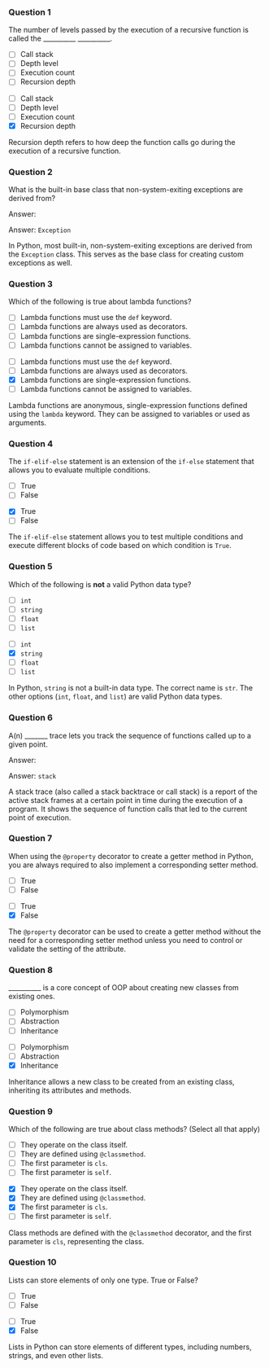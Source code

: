 ### Question 1 {.question}

The number of levels passed by the execution of a recursive function is called the __________ __________.

::: {.r-stack}

::: {.absolute .left-0 .top-0 width=100%}
- [ ] Call stack
- [ ] Depth level
- [ ] Execution count
- [ ] Recursion depth
:::

::: {.fragment .fade-in .absolute .left-0 .top-0 width=100%}
- [ ] Call stack
- [ ] Depth level
- [ ] Execution count
- [x] Recursion depth


::: {.explanation}
Recursion depth refers to how deep the function calls go during the execution of a recursive function.
:::
:::
:::

### Question 2 {.question}

What is the built-in base class that non-system-exiting exceptions are derived from?

::: {.r-stack}
::: {.absolute .left-0 .top-0 width=100%}
Answer:
:::

::: {.fragment .fade-in .absolute .left-0 .top-0 width=100%}
Answer: `Exception`

::: {.explanation}
In Python, most built-in, non-system-exiting exceptions are derived from the `Exception` class. This serves as the base class for creating custom exceptions as well.
:::
:::
:::

### Question 3 {.question}

::: {.smaller-80}
Which of the following is true about lambda functions?

::: {.r-stack}

::: {.absolute .left-0 .top-0 width=100%}
- [ ] Lambda functions must use the `def` keyword.
- [ ] Lambda functions are always used as decorators.
- [ ] Lambda functions are single-expression functions.
- [ ] Lambda functions cannot be assigned to variables.
:::

::: {.fragment .fade-in .absolute .left-0 .top-0 width=100%}
- [ ] Lambda functions must use the `def` keyword.
- [ ] Lambda functions are always used as decorators.
- [x] Lambda functions are single-expression functions.
- [ ] Lambda functions cannot be assigned to variables.


::: {.explanation}
Lambda functions are anonymous, single-expression functions defined using the `lambda` keyword. They can be assigned to variables or used as arguments.
:::
:::
:::
:::

### Question 4 {.question}

The `if-elif-else` statement is an extension of the `if-else` statement that allows you to evaluate multiple conditions.

::: {.r-stack}

::: {.absolute .left-0 .top-0 width=100%}
- [ ] True
- [ ] False
:::

::: {.fragment .fade-in .absolute .left-0 .top-0 width=100%}
- [x] True
- [ ] False


::: {.explanation}
The `if-elif-else` statement allows you to test multiple conditions and execute different blocks of code based on which condition is `True`.
:::
:::
:::

### Question 5 {.question}

Which of the following is **not** a valid Python data type?

::: {.r-stack}

::: {.absolute .left-0 .top-0 width=100%}
- [ ] `int`
- [ ] `string`
- [ ] `float`
- [ ] `list`
:::

::: {.fragment .fade-in .absolute .left-0 .top-0 width=100%}
- [ ] `int`
- [x] `string`
- [ ] `float`
- [ ] `list`


::: {.explanation}
In Python, `string` is not a built-in data type. The correct name is `str`. The other options (`int`, `float`, and `list`) are valid Python data types.
:::
:::
:::

### Question 6 {.question}

A(n) _______ trace lets you track the sequence of functions called up to a given point.

::: {.r-stack}
::: {.absolute .left-0 .top-0 width=100%}
Answer: 
:::

::: {.fragment .fade-in .absolute .left-0 .top-0 width=100%}
Answer: `stack`

::: {.explanation}
A stack trace (also called a stack backtrace or call stack) is a report of the active stack frames at a certain point in time during the execution of a program. It shows the sequence of function calls that led to the current point of execution.
:::
:::
:::

### Question 7 {.question}

When using the `@property` decorator to create a getter method in Python, you are always required to also implement a corresponding setter method.

::: {.r-stack}

::: {.absolute .left-0 .top-0 width=100%}
- [ ] True
- [ ] False
:::

::: {.fragment .fade-in .absolute .left-0 .top-0 width=100%}
- [ ] True
- [x] False


::: {.explanation}
The `@property` decorator can be used to create a getter method without the need for a corresponding setter method unless you need to control or validate the setting of the attribute.
:::
:::
:::

### Question 8 {.question}

__________ is a core concept of OOP about creating new classes from existing ones.

::: {.r-stack}

::: {.absolute .left-0 .top-0 width=100%}
- [ ] Polymorphism
- [ ] Abstraction
- [ ] Inheritance
:::

::: {.fragment .fade-in .absolute .left-0 .top-0 width=100%}
- [ ] Polymorphism
- [ ] Abstraction
- [x] Inheritance


::: {.explanation}
Inheritance allows a new class to be created from an existing class, inheriting its attributes and methods.
:::
:::
:::

### Question 9 {.question}

Which of the following are true about class methods? (Select all that apply)

::: {.r-stack}

::: {.absolute .left-0 .top-0 width=100%}
- [ ] They operate on the class itself.
- [ ] They are defined using `@classmethod`.
- [ ] The first parameter is `cls`.
- [ ] The first parameter is `self`.
:::

::: {.fragment .fade-in .absolute .left-0 .top-0 width=100%}
- [x] They operate on the class itself.
- [x] They are defined using `@classmethod`.
- [x] The first parameter is `cls`.
- [ ] The first parameter is `self`.


::: {.explanation}
Class methods are defined with the `@classmethod` decorator, and the first parameter is `cls`, representing the class.
:::
:::
:::

### Question 10 {.question}

Lists can store elements of only one type. True or False?

::: {.r-stack}

::: {.absolute .left-0 .top-0 width=100%}
- [ ] True
- [ ] False
:::

::: {.fragment .fade-in .absolute .left-0 .top-0 width=100%}
- [ ] True
- [x] False


::: {.explanation}
Lists in Python can store elements of different types, including numbers, strings, and even other lists.
:::
:::
:::

